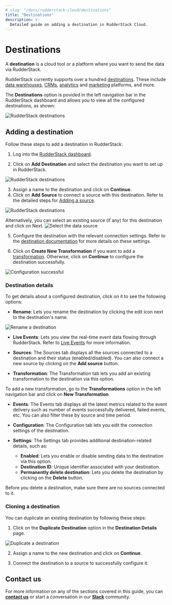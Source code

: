 ```yaml
---
# slug: "/docs/rudderstack-cloud/destinations"
title: "Destinations"
description: >-
  Detailed guide on adding a destination in RudderStack Cloud.
---
```


# Destinations

A **destination** is a cloud tool or a platform where you want to send the data via RudderStack.

<div class="successBlock">

RudderStack currently supports over a hundred <a href="https://rudderstack.com/docs/destinations/">destinations</a>. These include <a href="https://rudderstack.com/docs/data-warehouse-integrations/">data warehouses</a>, <a href="https://rudderstack.com/docs/destinations/crm/">CRMs</a>, <a href="https://rudderstack.com/docs/destinations/analytics/">analytics</a> and <a href="https://rudderstack.com/docs/destinations/marketing/">marketing</a> platforms, and more.
</div>

The **Destinations** option is povided in the left navigation bar in the RudderStack dashboard and allows you to view all the configured destinations, as shown:

<img src="../assets/rs-cloud/rudderstack-destinations.png" alt="RudderStack destinations" />


## Adding a destination

Follow these steps to add a destination in RudderStack:

1. Log into the [RudderStack dashboard](https://app.rudderstack.com/).

2. Click on **Add Destination** and select the destination you want to set up in RudderStack.

<img src="../assets/rs-cloud/rudderstack-destinations.png" alt="RudderStack destinations" />
 
3. Assign a name to the destination and click on **Continue**.
4. Click on **Add Source** to connect a source with this destination. Refer to the detailed steps for [Adding a source](https://www.rudderstack.com/docs/rudderstack-cloud/sources/#adding-a-source).

<img src="../assets/rs-cloud/add-source-destination.png" alt="RudderStack destinations" />

Alternatively, you can select an existing source (if any) for this destination and click on Next.
<img
  src="../assets/rs-cloud/select-source.png" alt="Select the data source"
/>

5. Configure the destination with the relevant connection settings. Refer to the [destination documentation](https://rudderstack.com/docs/destinations/) for more details on these settings.

6. Click on **Create New Transformation** if you want to add a [transformation](https://rudderstack.com/docs/transformations/). Otherwise, click on **Continue** to configure the destination successfully.

<img src="../assets/rs-cloud/destination-configuration.png" alt="Configuration successful" />

### Destination details

To get details about a configured destination, click on it to see the following options:

- **Rename**: Lets you rename the destination by clicking the edit icon next to the destination's name.

<img
  src="../assets/rs-cloud/rename-destination.png"
  alt="Rename a destination"
/>
<span class="imageTitle"></span>

- **Live Events**: Lets you view the real-time event data flowing through RudderStack. Refer to [Live Events](https://www.rudderstack.com/docs/rudderstack-cloud/live-events/) for more information.

- **Sources**: The Sources tab displays all the sources connected to a destination and their status (enabled/disabled). You can also connect a new source by clicking on the **Add source** button.

- **Transformation**: The Transformation tab lets you add an existing transformation to the destination via this option.

<div class="infoBlock">

To add a new transformation, go to the <strong>Transformations</strong> option in the left navigation bar and click on <strong>New Transformation</strong>.
</div>

- **Events**: The Events tab displays all the latest metrics related to the event delivery such as number of events successfully delivered, failed events, etc. You can also filter these by source and time period.

- **Configuration**: The Configuration tab lets you edit the connection settings of the destination.

- **Settings**: The Settings tab provides additional destination-related details, such as:
  
  - **Enabled**: Lets you enable or disable sending data to the destination via this option.
  - **Destination ID**: Unique identifier associated with your destination.
  - **Permanently delete destination**: Lets you delete the destination by clicking on the **Delete** button.

<div class="warningBlock">

Before you delete a destination, make sure there are no sources connected to it.
</div>

### Cloning a destination

You can duplicate an existing destination by following these steps:

1. Click on the **Duplicate Destination** option in the **Destination Details** page.

<img src="../assets/rs-cloud/duplicate-destination.png" alt="Duplicate a destination" />

2. Assign a name to the new destination and click on **Continue**.

3. Connect the destination to a source to successfully configure it.


## Contact us

For more information on any of the sections covered in this guide, you can [**contact us**](mailto:%20docs@rudderstack.com) or start a conversation in our [**Slack**](https://rudderstack.com/join-rudderstack-slack-community) community.
